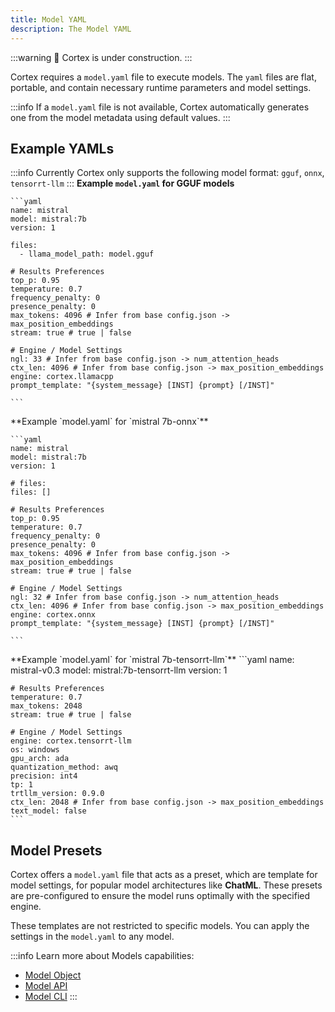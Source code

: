 ```yaml
---
title: Model YAML
description: The Model YAML
---
```



:::warning
🚧 Cortex is under construction.
:::

Cortex requires a `model.yaml` file to execute models. The `yaml` files are flat, portable, and contain necessary runtime parameters and model settings.

:::info
If a `model.yaml` file is not available, Cortex automatically generates one from the model metadata using default values.
:::

## Example YAMLs
:::info
Currently Cortex only supports the following model format: `gguf`, `onnx`, `tensorrt-llm`
:::
<Tabs>
  <TabItem  value="GGUF" label="GGUF" default>
    **Example `model.yaml` for GGUF models**

    ```yaml
    name: mistral
    model: mistral:7b
    version: 1

    files:
      - llama_model_path: model.gguf

    # Results Preferences
    top_p: 0.95
    temperature: 0.7
    frequency_penalty: 0
    presence_penalty: 0
    max_tokens: 4096 # Infer from base config.json -> max_position_embeddings
    stream: true # true | false

    # Engine / Model Settings
    ngl: 33 # Infer from base config.json -> num_attention_heads
    ctx_len: 4096 # Infer from base config.json -> max_position_embeddings
    engine: cortex.llamacpp
    prompt_template: "{system_message} [INST] {prompt} [/INST]"

    ```
  </TabItem>
  <TabItem value="ONNX" label="ONNX">
    **Example `model.yaml` for `mistral 7b-onnx`**

    ```yaml
    name: mistral
    model: mistral:7b
    version: 1

    # files:
    files: []

    # Results Preferences
    top_p: 0.95
    temperature: 0.7
    frequency_penalty: 0
    presence_penalty: 0
    max_tokens: 4096 # Infer from base config.json -> max_position_embeddings
    stream: true # true | false

    # Engine / Model Settings
    ngl: 32 # Infer from base config.json -> num_attention_heads
    ctx_len: 4096 # Infer from base config.json -> max_position_embeddings
    engine: cortex.onnx
    prompt_template: "{system_message} [INST] {prompt} [/INST]"

    ```

  </TabItem>
  <TabItem value="TensorRT-LLM" label="TensorRT-LLM">
  **Example `model.yaml` for `mistral 7b-tensorrt-llm`**
  ```yaml
    name: mistral-v0.3
    model: mistral:7b-tensorrt-llm
    version: 1

    # Results Preferences
    temperature: 0.7
    max_tokens: 2048
    stream: true # true | false

    # Engine / Model Settings
    engine: cortex.tensorrt-llm
    os: windows
    gpu_arch: ada
    quantization_method: awq
    precision: int4
    tp: 1
    trtllm_version: 0.9.0
    ctx_len: 2048 # Infer from base config.json -> max_position_embeddings
    text_model: false
    ```
  </TabItem>
</Tabs>

## Model Presets

Cortex offers a `model.yaml` file that acts as a preset, which are template for model settings, for popular model architectures like **ChatML**. These presets are pre-configured to ensure the model runs optimally with the specified engine.

These templates are not restricted to specific models. You can apply the settings in the `model.yaml` to any model.

:::info
Learn more about Models capabilities:
- [Model Object](/api-reference#tag/models/get/models/{id})
- [Model API](/api-reference#tag/models/post/models)
- [Model CLI](/docs/cli/models/)
:::

